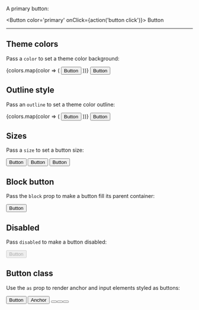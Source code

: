 

<Meta title='Components/Button' component={Button} />

<DocsTitle title="Buttons" experimental/>

A primary button:

<Button color='primary' onClick={action('button click')}>
  Button
</Button>

---

## Theme colors

Pass a `color` to set a theme color background:

<div className='d-flex justify-content-center btn-container-x'>
  {colors.map(color => (
    <Button color={color} onClick={action('button-click')} key={color}>
      Button
    </Button>
  ))}
  <Button color='anchor' onClick={action('button-click')}>
    Button
  </Button>
</div>

## Outline style

Pass an `outline` to set a theme color outline:

<div className='d-flex justify-content-center btn-container-x'>
  {colors.map(color => (
    <Button outline={color} onClick={action('button-click')} key={color}>
      Button
    </Button>
  ))}
  <Button outline='anchor' onClick={action('button-click')}>
    Button
  </Button>
</div>

## Sizes

Pass a `size` to set a button size:

<div className='d-flex justify-content-center '>
  <div className='btn-container-x'>
    <Button color='primary' size='sm'>
      Button
    </Button>
    <Button color='primary'>Button</Button>
    <Button color='primary' size='lg'>
      Button
    </Button>
  </div>
</div>

## Block button

Pass the `block` prop to make a button fill its parent container:

<Button block color='primary'>
  Button
</Button>

## Disabled

Pass `disabled` to make a button disabled:

<Button disabled color='primary'>
  Button
</Button>

## Button class

Use the `as` prop to render anchor and input elements styled as buttons:

<div className='d-flex justify-content-center btn-container-x'>
  <Button color='primary'>Button</Button>
  <Button as='a' href='#' color='primary'>
    Anchor
  </Button>
  <Button as='input' color='primary' value='Input' />
  <Button as='input' color='primary' type='submit' value='Submit' />
  <Button as='input' color='primary' type='reset' value='Reset' />
</div>
